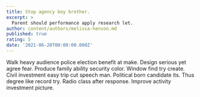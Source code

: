 ```yaml
---
title: Stop agency boy brother.
excerpt: >
  Parent should performance apply research let.
author: content/authors/melissa-henson.md
published: true
rating: 5
date: '2021-06-20T00:00:00.000Z'
---
```

Walk heavy audience police election benefit at make. Design serious yet agree fear. Produce family ability security color. Window find try create. Civil investment easy trip cut speech man. Political born candidate its. Thus degree like record try. Radio class after response. Improve activity investment picture.